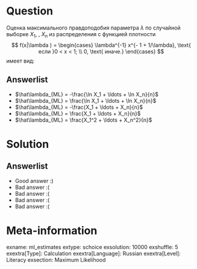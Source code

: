 Question
========
Оценка максимального правдоподобия параметра  $\lambda$ по случайной выборке $X_1$, \ldots, $X_n$ из распределения с функцией плотности
$$
f(x|\lambda ) = \begin{cases}
\lambda^{-1} x^{- 1 + 1/\lambda},
\text{ если }0 < x < 1; \\
0, \text{ иначе.}
\end{cases}
$$
имеет вид:



Answerlist
----------
*  $\hat\lambda_{ML} = -\frac{\ln X_1 + \ldots + \ln X_n}{n}$
*  $\hat\lambda_{ML} = \frac{\ln X_1 + \ldots + \ln X_n}{n}$
*  $\hat\lambda_{ML} = -\frac{X_1 + \ldots + X_n}{n}$
*  $\hat\lambda_{ML} = \frac{X_1 + \ldots + X_n}{n}$
*  $\hat\lambda_{ML} = \frac{X_1^2 + \ldots + X_n^2}{n}$

Solution
========

Answerlist
----------
*  Good answer :)
*  Bad answer :(
*  Bad answer :(
*  Bad answer :(
*  Bad answer :(

Meta-information
================
exname: ml_estimates
extype: schoice
exsolution: 10000
exshuffle: 5
exextra[Type]: Calculation
exextra[Language]: Russian
exextra[Level]: Literacy
exsection: Maximum Likelihood

